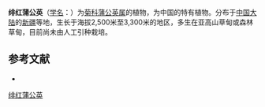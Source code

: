 {{Speciesbox
| name = 绯红蒲公英
| status = 
| status_system = 
| image =
| genus = Taraxacum
| species = pseudoroseum
| authority = Schischk.
}}

'''绯红蒲公英'''（[[学名|学名]]：{{lang|la|''Taraxacum pseudoroseum''}}）为[[菊科|菊科]][[蒲公英属|蒲公英属]]的植物，为中国的特有植物。分布于[[中国大陆|中国大陆]]的[[新疆|新疆]]等地，生长于海拔2,500米至3,300米的地区，多生在亚高山草甸或森林草甸，目前尚未由人工引种栽培。

== 参考文献 ==
<div class="references-small">
* {{cite web| url =http://www.bioinfo.cn/db05/KmzwSpecies.php?action=view&id=6008| title =绯红蒲公英| work =《中国高等植物数据库全库》| publisher =中国科学院微生物研究所| author =昆明植物研究所| accessdate =2009-02-25| deadurl =yes| archiveurl =https://web.archive.org/web/20160305071725/http://www.bioinfo.cn/db05/KmzwSpecies.php?action=view&id=6008| archivedate =2016-03-05}}
</div>
{{Taxonbar|from=Q15232143}}

[[Category:蒲公英属|绯红蒲公英]]


{{植物小作品}}